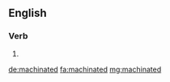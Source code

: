 ==English==

===Verb===
{{head|en}}

# {{en-past of|machinate}}

[[de:machinated]]
[[fa:machinated]]
[[mg:machinated]]